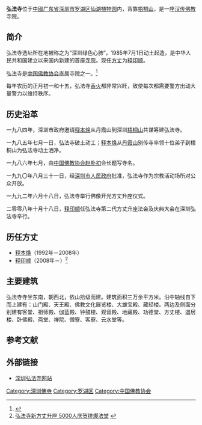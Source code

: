 {{otheruses|subject=位于广东深圳的弘法寺|other=与“弘法寺”名称相近的条目|弘法寺}}
{{Infobox Buddhist temple
| name             = 弘法寺<br>Hongfa Temple
| logo = Logo_of_Hongfasi,_Shenzhen,_China.png
| logosize = 203px
| img              = hongfatemple.jpg
| img_size         = 230px
| img_capt         = [[寺庙|寺院内的]][[大雄宝殿|大雄宝殿]] 
| mountain         = [[梧桐山|梧桐山]]
| denomination     = [[禅宗|禅宗]]
| venerated        =
| founded          = {{Start date and age|1985}}
| closed           =
| website          = {{URL|https://www.hongfasi.net/|弘法寺官网}}
| founder          = [[释本焕|释本焕]]
| roshi            =
| abbot            = [[释印顺_(中国佛教协会)|释印顺]]
| priest           =
| rinpoche         =
| reverend         =
| address          = [[广东省|广东省]][[深圳市|深圳市]][[罗湖区|罗湖区]]莲塘仙湖路160号[[深圳仙湖植物园|仙湖植物园]]内
| country          = {{CHN}}
| coordinates      = {{coord|22|34|48|N|114|10|37.17|E|type:mountain}}
| pushpin_map      = China relief
| pushpin_map_caption = 弘法寺在中国的位置
|latd=22 |latm=34 |lats=48 |latNS=N
|longd=114 |longm=10 |longs=37.17 |longEW=E
}}
{{佛教}}

'''弘法寺'''位于[[中华人民共和国|中國]][[广东省|广东省]][[深圳市|深圳市]][[罗湖区|罗湖区]][[深圳仙湖植物园|仙湖植物园]]内，背靠[[梧桐山|梧桐山]]，是一座[[汉传佛教|汉传佛教]]寺院。

==简介==
弘法寺选址所在地被称之为“深圳绿色心肺”，1985年7月1日动土起造，是中华人民共和国建立以来国内新建的首座[[寺院|寺院]]。现任[[方丈|方丈]]为[[釋印順_(1974年)|释印顺]]。

弘法寺是[[中国佛教协会|中国佛教协会]]直属寺院之一。<ref>{{Cite web |url=http://www.chinabuddhism.com.cn/zs/ |title=直属寺院，中国佛教协会，于2015-04-26查阅 |access-date=2015-04-25 |archive-date=2021-07-08 |archive-url=https://web.archive.org/web/20210708025140/http://www.chinabuddhism.com.cn/zs/ }}</ref>

每年农历的正月初一和十五，弘法寺[[香火|香火]]都非常兴旺，致使每次都需要警方出动大量警力以维持秩序。

== 历史沿革 ==
一九八四年，深圳市政府邀请[[释本焕|释本焕]]从丹霞山到深圳[[梧桐山|梧桐山]]共谋筹建弘法寺。

一九八五年七月一日，弘法寺破土动工；[[释本焕|释本焕]]从[[丹霞山|丹霞山]]别传寺率领十位弟子到梧桐山为弘法寺动土洒净。

一九八六年七月，由[[中国佛教协会|中国佛教协会]][[赵朴初|赵朴初]]会长题写寺名。

一九九〇年八月三十一日，经[[深圳市人民政府|深圳市人民政府]]批准，弘法寺作为宗教活动场所对公众开放。

一九九二年六月十八日，弘法寺举行佛像开光方丈升座仪式。

二零零八年十月十八日，[[释印顺_(中国佛教协会)|释印顺]]任弘法寺第二代方丈升座法会及庆典大会在深圳弘法寺举行。

==历任方丈==
*[[释本焕|释本焕]]（1992年－2008年）
*[[释印顺_(中国佛教协会)|释印顺]]（2008年－）<ref>[http://news.szonline.net/Channel/content/2008/200810/20081019/104511.html 弘法寺新方丈升座 5000人庆贺挤爆法堂] {{webarchive|url=https://web.archive.org/web/20090326081427/http://news.szonline.net/Channel/content/2008/200810/20081019/104511.html |date=2009-03-26 }}</ref>

== 主要建筑 ==
弘法寺寺坐东南，朝西北，依山拾级而建。建筑面积三万余平方米。沿中轴线自下而上建有：山门殿、天王殿、佛教文化展览楼、大雄宝殿、藏经楼。两边及侧面分别建有客堂、祖师殿、伽蓝殿、钟鼓楼、观音殿、地藏殿、功德堂、方丈楼、退居楼、卧佛殿、斋堂、禅院、僧寮、客寮、云水堂等。

==参考文献==
{{reflist}}

==外部链接==
*[https://web.archive.org/web/20160630041129/http://www.hongfasi.net/ 深圳弘法寺网站]

[[Category:深圳佛寺|Category:深圳佛寺]]
[[Category:罗湖区|Category:罗湖区]]
[[Category:中国佛教协会|Category:中国佛教协会]]